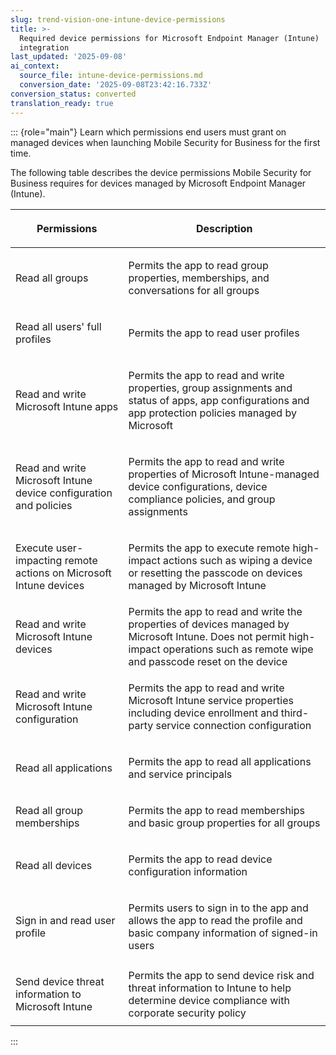 ```yaml
---
slug: trend-vision-one-intune-device-permissions
title: >-
  Required device permissions for Microsoft Endpoint Manager (Intune)
  integration
last_updated: '2025-09-08'
ai_context:
  source_file: intune-device-permissions.md
  conversion_date: '2025-09-08T23:42:16.733Z'
conversion_status: converted
translation_ready: true
---
```


::: {role="main"}
Learn which permissions end users must grant on managed devices when launching Mobile Security for Business for the first time.

The following table describes the device permissions Mobile Security for Business requires for devices managed by Microsoft Endpoint Manager (Intune).

<table>
<thead>
<tr>
<th><p><strong>Permissions</strong></p></th>
<th><p>Description</p></th>
</tr>
</thead>
<tbody>
<tr>
<td><p>Read all groups</p></td>
<td><p>Permits the app to read group properties, memberships, and conversations for all groups</p></td>
</tr>
<tr>
<td><p>Read all users' full profiles</p></td>
<td><p>Permits the app to read user profiles</p></td>
</tr>
<tr>
<td><p>Read and write Microsoft Intune apps</p></td>
<td><p>Permits the app to read and write properties, group assignments and status of apps, app configurations and app protection policies managed by Microsoft</p></td>
</tr>
<tr>
<td><p>Read and write Microsoft Intune device configuration and policies</p></td>
<td><p>Permits the app to read and write properties of Microsoft Intune-managed device configurations, device compliance policies, and group assignments</p></td>
</tr>
<tr>
<td><p>Execute user-impacting remote actions on Microsoft Intune devices</p></td>
<td><p>Permits the app to execute remote high-impact actions such as wiping a device or resetting the passcode on devices managed by Microsoft Intune</p></td>
</tr>
<tr>
<td><p>Read and write Microsoft Intune devices</p></td>
<td>Permits the app to read and write the properties of devices managed by Microsoft Intune. Does not permit high-impact operations such as remote wipe and passcode reset on the device</td>
</tr>
<tr>
<td><p>Read and write Microsoft Intune configuration</p></td>
<td><p>Permits the app to read and write Microsoft Intune service properties including device enrollment and third-party service connection configuration</p></td>
</tr>
<tr>
<td><p>Read all applications</p></td>
<td><p>Permits the app to read all applications and service principals</p></td>
</tr>
<tr>
<td><p>Read all group memberships</p></td>
<td><p>Permits the app to read memberships and basic group properties for all groups</p></td>
</tr>
<tr>
<td><p>Read all devices</p></td>
<td><p>Permits the app to read device configuration information</p></td>
</tr>
<tr>
<td><p>Sign in and read user profile</p></td>
<td><p>Permits users to sign in to the app and allows the app to read the profile and basic company information of signed-in users</p></td>
</tr>
<tr>
<td><p>Send device threat information to Microsoft Intune</p></td>
<td>Permits the app to send device risk and threat information to Intune to help determine device compliance with corporate security policy</td>
</tr>
</tbody>
</table>
:::
